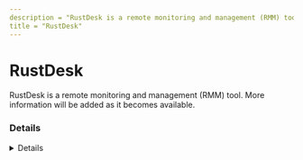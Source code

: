 ```yaml
---
description = "RustDesk is a remote monitoring and management (RMM) tool. More information will be added as it becomes available."
title = "RustDesk"
---
```




# RustDesk

RustDesk is a remote monitoring and management (RMM) tool. More information will be added as it becomes available.

### Details
<Details author={""}
         category={""}
         created={""}
         website={"https://rustdesk.com/"}
         lastModified={"7/17/2025"}
         privileges={""}
         free={ "Yes" }
         verification={ false }
/>

#### Installation Paths
<Card code={ ["rustdesk*.exe", "rustdesk.exe", "C:\\Users\\*\\AppData\\Local\\rustdesk\\rustdesk.exe", "C:\\Users\\*\\AppData\\Local\\rustdesk\\*", "C:\\Program Files\\RustDesk"] }/>

#### Supported OS
<Badges color="warning" badges={ ["Windows", "Linux", "MacOS"] }/>




### Forensic Artifacts

#### Disk Artifacts
<EuiSpacer size="xl"/>
<DiskArtifacts data={ [{"File": "C:\\Windows\\ServiceProfiles\\LocalService\\AppData\\Roaming\\RustDesk\\*", "Description": "N/A", "OS": "Windows"}] }/>



#### Network Artifacts
<EuiSpacer size="xl"/>
<NetworkArtifactsTable data={ [{"Description": "Known remote domains", "Domains": ["rustdesk.com", "user_managed", "web.rustdesk.com", "api.rustdesk.com", "rs-ny.rustdesk.com"], "Ports": [443, 21115, 21116]}] }/>




### Detections
- Detects potential network activity of RustDesk RMM tool
  - [Sigma Rule](https://github.com/magicsword-io/LOLRMM/blob/main/detections/sigma/rustdesk_network_sigma.yml)
- Detects potential processes activity of RustDesk RMM tool
  - [Sigma Rule](https://github.com/magicsword-io/LOLRMM/blob/main/detections/sigma/rustdesk_processes_sigma.yml)

### References
- [https://rustdesk.com/docs/en/](https://rustdesk.com/docs/en/)

